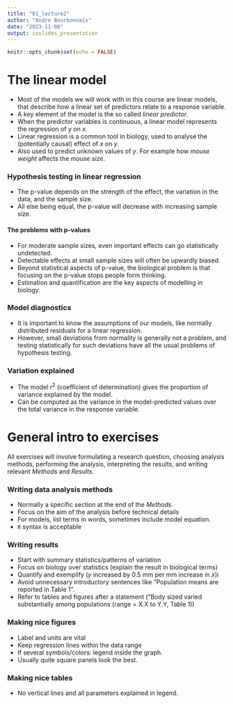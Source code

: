 ---
title: "01_lecture2"
author: "Andre Bourbonnais"
date: "2023-11-08"
output: ioslides_presentation
---

```{r setup, include=FALSE}
knitr::opts_chunk$set(echo = FALSE)
```

# The linear model

-   Most of the models we will work with in this course are linear models, that describe how a linear set of predictors relate to a response variable.
-   A key element of the model is the so called *linear predictor*.
-   When the predictor variables is continuous, a linear model represents the regression of $y$ on $x$.
-   Linear regression is a common tool in biology, used to analyse the (potentially causal) effect of $x$ on $y$.
-   Also used to predict unknown values of $y$. For example how *mouse weight* affects the *mouse size*.

### Hypothesis testing in linear regression

-   The p-value depends on the strength of the effect, the variation in the data, and the sample size.
-   All else being equal, the p-value will decrease with increasing sample size.

#### The problems with p-values

-   For moderate sample sizes, even important effects can go statistically undetected.
-   Detectable effects at small sample sizes will often be upwardly biased.
-   Beyond statistical aspects of p-value, the biological problem is that focusing on the p-value stops people form thinking.
-   Estimation and quantification are the key aspects of modelling in biology.

### Model diagnostics

-   It is important to know the assumptions of our models, like normally distributed residuals for a linear regression.
-   However, small deviations from normality is generally not a problem, and testing statistically for such deviations have all the usual problems of hypothesis testing.

### Variation explained

-   The model $r^2$ (coefficient of determination) gives the proportion of variance explained by the model.
-   Can be computed as the variance in the model-predicted values over the total variance in the response variable.

# General intro to exercises

All exercises will involve formulating a research question, choosing analysis methods, performing the analysis, interpreting the results, and writing relevant *Methods* and *Results*.

### Writing data analysis methods

-   Normally a specific section at the end of the *Methods*.
-   Focus on the aim of the analysis before technical details
-   For models, list terms in words, sometimes include model equation.
-   `R` syntax is acceptable

### Writing results

-   Start with summary statistics/patterns of variation
-   Focus on biology over statistics (explain the result in biological terms)
-   Quantify and exemplify ($y$ increased by 0.5 mm per mm increase in $x$)i
-   Avoid unnecessary introductory sentences like "Population means are reported in Table 1".
-   Refer to tables and figures after a statement ("Body sized varied substantially among populations (range = X.X to Y.Y, Table 1))

### Making nice figures

-   Label and units are vital
-   Keep regression lines within the data range
-   If several symbols/colors: legend inside the graph.
-   Usually quite square panels look the best.

### Making nice tables

-   No vertical lines and all parameters explained in legend.
